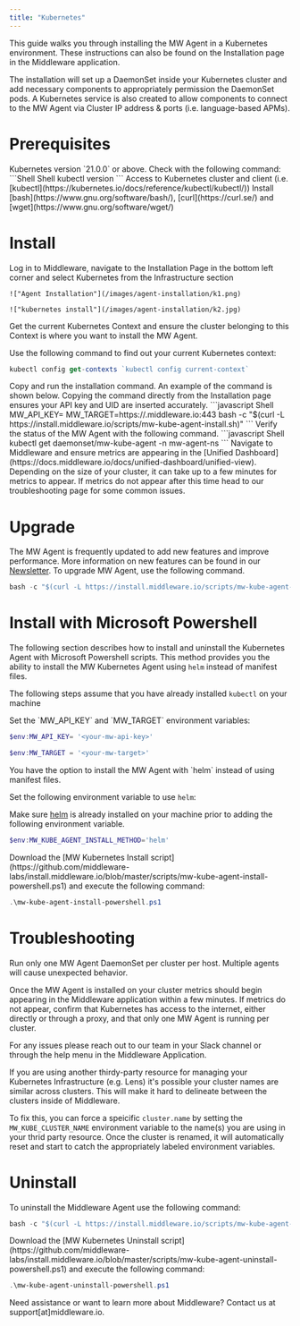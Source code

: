 ```yaml
---
title: "Kubernetes"
---
```


This guide walks you through installing the MW Agent in a Kubernetes environment. These instructions can also be found on the Installation page in the Middleware application. 

The installation will set up a DaemonSet inside your Kubernetes cluster and add necessary components to appropriately permission the DaemonSet pods. A Kubernetes service is also created to allow components to connect to the MW Agent via Cluster IP address & ports (i.e. language-based APMs). 


# Prerequisites

<Steps>
  <Step title="Kubernetes Version">
  Kubernetes version `21.0.0` or above. Check with the following command:
  ```Shell Shell
  kubectl version
  ```
  </Step>

  <Step title="Kubernetes Access">
  Access to Kubernetes cluster and client (i.e. [kubectl](https://kubernetes.io/docs/reference/kubectl/kubectl/))
  </Step>

  <Step title="CLI Tools">
  Install [bash](https://www.gnu.org/software/bash/), [curl](https://curl.se/) and [wget](https://www.gnu.org/software/wget/)
  </Step>
</Steps>

# Install

<Accordion title="Step 1: Access One-Step Install">
    Log in to Middleware, navigate to the Installation Page in the bottom left corner and select Kubernetes from the Infrastructure section
    
    !["Agent Installation"](/images/agent-installation/k1.png)

    !["kubernetes install"](/images/agent-installation/k2.jpg)
</Accordion>

<Accordion title="Step 2: Identify Kubernetes Context">
  Get the current Kubernetes Context and ensure the cluster belonging to this Context is where you want to install the MW Agent.
  
  Use the following command to find out your current Kubernetes context:

  ```javascript Shell
  kubectl config get-contexts `kubectl config current-context`
  ```
</Accordion>

<Accordion title="Step 3: Run Kubernetes Install Command">
  Copy and run the installation command. An example of the command is shown below. Copying the command directly from the Installation page ensures your API key and UID are inserted accurately.
  ```javascript Shell
  MW_API_KEY=<xxxxxxxxxx> MW_TARGET=https://<uid>.middleware.io:443 bash -c "$(curl -L https://install.middleware.io/scripts/mw-kube-agent-install.sh)"
  ```
</Accordion>

<Accordion title="Step 4: Verify Installation">
  Verify the status of the MW Agent with the following command. 
  ```javascript Shell
  kubectl get daemonset/mw-kube-agent -n mw-agent-ns
  ```
</Accordion>

<Accordion title="Step 5: Check Your Dashboard">
  Navigate to Middleware and ensure metrics are appearing in the [Unified Dashboard](https://docs.middleware.io/docs/unified-dashboard/unified-view). Depending on the size of your cluster, it can take up to a few minutes for metrics to appear. If metrics do not appear after this time head to our troubleshooting page for some common issues.
</Accordion>

# Upgrade
The MW Agent is frequently updated to add new features and improve performance. More information on new features can be found in our [Newsletter](https://newsletters.middleware.io/). To upgrade MW Agent, use the following command.
```javascript Shell
bash -c "$(curl -L https://install.middleware.io/scripts/mw-kube-agent-upgrade.sh)"
```

# Install with Microsoft Powershell

The following section describes how to install and uninstall the Kubernetes Agent with Microsoft Powershell scripts. This method provides you the ability to install the MW Kubernetes Agent using `helm` instead of manifest files. 

<Note> The following steps assume that you have already installed `kubectl` on your machine </Note>

<Accordion title="Step 1: Open Powershell Terminal">
  Set the `MW_API_KEY` and `MW_TARGET` environment variables:

  ```Powershell Powershell
  $env:MW_API_KEY= '<your-mw-api-key>'

  $env:MW_TARGET = '<your-mw-target>'
  ```
</Accordion>

<Accordion title="Step 2: Install with Helm [Optional]">
  You have the option to install the MW Agent with `helm` instead of using manifest files. 
  
  Set the following environment variable to use `helm`:

  <Note> Make sure [helm](https://helm.sh/docs/intro/install/) is already installed on your machine prior to adding the following environment variable. </Note>

  ```Powershell Powershell
  $env:MW_KUBE_AGENT_INSTALL_METHOD='helm'
  ```
</Accordion>

<Accordion title="Step 3: Install MW Kubernetes Agent">
  Download the [MW Kubernetes Install script](https://github.com/middleware-labs/install.middleware.io/blob/master/scripts/mw-kube-agent-install-powershell.ps1) and execute the following command:

  ```Powershell Powershell
  .\mw-kube-agent-install-powershell.ps1 
  ```
</Accordion>

# Troubleshooting
<Warning>  Run only one MW Agent DaemonSet per cluster per host. Multiple agents will cause unexpected behavior. </Warning>

Once the MW Agent is installed on your cluster metrics should begin appearing in the Middleware application within a few minutes. If metrics do not appear, confirm that Kubernetes has access to the internet, either directly or through a proxy, and that only one MW Agent is running per cluster. 

For any issues please reach out to our team in your Slack channel or through the help menu in the Middleware Application.

<Accordion title="Switching Between Contexts">
If you are using another thirdy-party resource for managing your Kubernetes Infrastructure (e.g. Lens) it's possible your cluster names are similar across clusters. This will make it hard to delineate between the clusters inside of Middleware.

To fix this, you can force a speicific `cluster.name` by setting the `MW_KUBE_CLUSTER_NAME` environment variable to the name(s) you are using in your thrid party resource. Once the cluster is renamed, it will automatically reset and start to catch the appropriately labeled environment variables.
</Accordion>

# Uninstall

To uninstall the Middleware Agent use the following command:
```javascript Shell
bash -c "$(curl -L https://install.middleware.io/scripts/mw-kube-agent-uninstall.sh)"
```

<Accordion title="Uninstall with Microsoft Powershell">
  Download the [MW Kubernetes Uninstall script](https://github.com/middleware-labs/install.middleware.io/blob/master/scripts/mw-kube-agent-uninstall-powershell.ps1) and execute the following command:

  ```Powershell Powershell
  .\mw-kube-agent-uninstall-powershell.ps1 
  ``` 
</Accordion>

<Note> Need assistance or want to learn more about Middleware? Contact us at support[at]middleware.io. </Note>